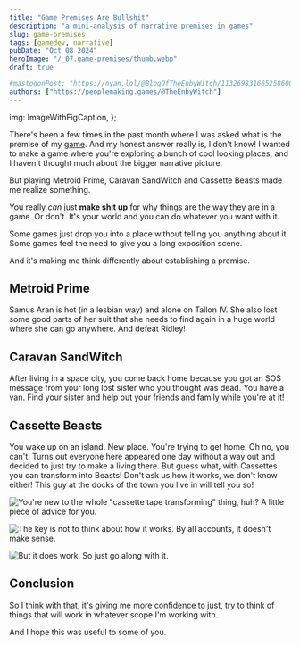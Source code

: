 ```yaml
---
title: "Game Premises Are Bullshit"
description: "a mini-analysis of narrative premises in games"
slug: game-premises
tags: [gamedev, narrative]
pubDate: "Oct 08 2024"
heroImage: "/_07.game-premises/thumb.webp"
draft: true

#mastodonPost: "https://nyan.lol/@BlogOfTheEnbyWitch/113269831665258600"
authors: ["https://peoplemaking.games/@TheEnbyWitch"]
---
```



  img: ImageWithFigCaption,
};

There's been a few times in the past month where I was asked what is the premise of my [game](https://girlfriend.games). And my honest answer really is, I don't know! I wanted to make a game where you're exploring a bunch of cool looking places, and I haven't thought much about the bigger narrative picture.

But playing Metroid Prime, Caravan SandWitch and Cassette Beasts made me realize something.

You really _can_ just **make shit up** for why things are the way they are in a game. Or don't. It's your world and you can do whatever you want with it.

Some games just drop you into a place without telling you anything about it. Some games feel the need to give you a long exposition scene.

And it's making me think differently about establishing a premise.

## Metroid Prime

Samus Aran is hot (in a lesbian way) and alone on Tallon IV. She also lost some good parts of her suit that she needs to find again in a huge world where she can go anywhere. And defeat Ridley!

## Caravan SandWitch

After living in a space city, you come back home because you got an SOS message from your long lost sister who you thought was dead. You have a van. Find your sister and help out your friends and family while you're at it!

## Cassette Beasts

You wake up on an island. New place. You're trying to get home. Oh no, you can't. Turns out everyone here appeared one day without a way out and decided to just try to make a living there. But guess what, with Cassettes you can transform into Beasts! Don't ask us how it works, we don't know either! This guy at the docks of the town you live in will tell you so!

![You're new to the whole "cassette tape transforming" thing, huh? A little piece of advice for you.](/_07.game-premises/screenshot.jpg)

![The key is not to think about how it works. By all accounts, it doesn't make sense.](/_07.game-premises/screenshot2.jpg)

![But it does work. So just go along with it.](/_07.game-premises/screenshot3.jpg)

## Conclusion

So I think with that, it's giving me more confidence to just, try to think of things that will work in whatever scope I'm working with. 

And I hope this was useful to some of you.

